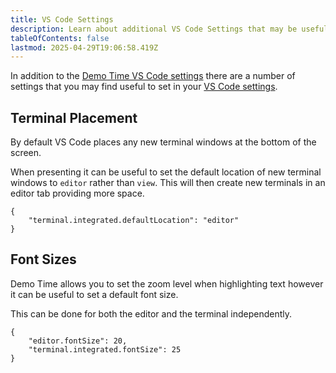```yaml
---
title: VS Code Settings
description: Learn about additional VS Code Settings that may be useful
tableOfContents: false
lastmod: 2025-04-29T19:06:58.419Z
---
```



In addition to the [Demo Time VS Code settings](/references/settings/) there are a number of settings that you may find useful to set in your [VS Code settings](https://code.visualstudio.com/docs/configure/settings#_workspace-settings).

## Terminal Placement
By default VS Code places any new terminal windows at the bottom of the screen. 

When presenting it can be useful to set the default location of new terminal windows to `editor` rather than `view`. This will then create new terminals in an editor tab providing more space.

```
{
    "terminal.integrated.defaultLocation": "editor"
}
```

## Font Sizes
Demo Time allows you to set the zoom level when highlighting text however it can be useful to set a default font size.

This can be done for both the editor and the terminal independently.

```
{
    "editor.fontSize": 20,
    "terminal.integrated.fontSize": 25
}
